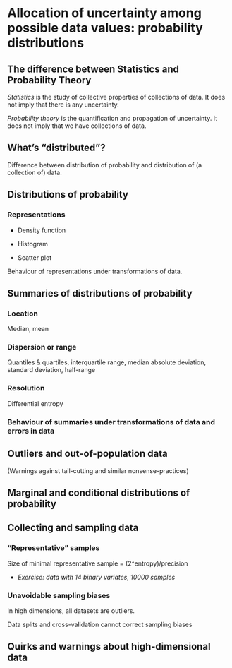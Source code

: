 # Allocation of uncertainty among possible data values: probability distributions

## The difference between Statistics and Probability Theory

_Statistics_ is the study of collective properties of collections of data. It does not imply that there is any uncertainty.

_Probability theory_ is the quantification and propagation of uncertainty. It does not imply that we have collections of data.



## What's "distributed"?

Difference between distribution of probability and distribution of (a collection of) data.



## Distributions of probability

### Representations

* Density function

* Histogram

* Scatter plot

Behaviour of representations under transformations of data.



## Summaries of distributions of probability

### Location

Median, mean

### Dispersion or range

Quantiles & quartiles, interquartile range, median absolute deviation, standard deviation, half-range

### Resolution

Differential entropy

### Behaviour of summaries under transformations of data and errors in data



## Outliers and out-of-population data

(Warnings against tail-cutting and similar nonsense-practices)



## Marginal and conditional distributions of probability



## Collecting and sampling data

### "Representative" samples

Size of minimal representative sample = (2^entropy)/precision

* _Exercise: data with 14 binary variates, 10000 samples_

### Unavoidable sampling biases

In high dimensions, all datasets are outliers.

Data splits and cross-validation cannot correct sampling biases



## Quirks and warnings about high-dimensional data





